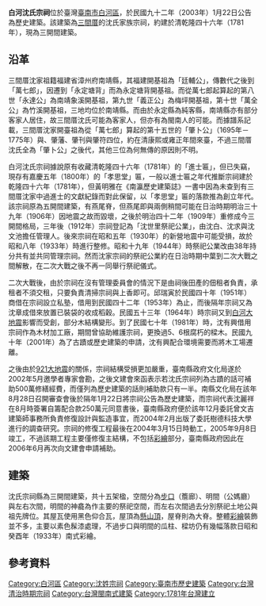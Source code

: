 {{Coord|23.36408|120.4328|display=title}}
{{Tw monument
|name=白河沈氏宗祠
|formername=
|image=白河沈氏宗祠.JPG
|imagename=
|othername=
|formalname=
|level=歷史建築
|class=祠堂
|time={{QIN}}乾隆四十六年（1781年）{{R|文}}
|location={{TWN}}臺南市白河區昇安-{里}-三間厝81號
|open=
|cost=
|website=
}}
'''白河沈氏宗祠'''位於臺灣[[臺南市|臺南市]][[白河區|白河區]]，於民國九十二年（2003年）1月22日公告為歷史建築{{R|文}}。該建築為[[三間厝_(白河區)|三間厝]]的沈氏家族宗祠，約建於清乾隆四十六年（1781年）{{R|文}}，現為三開間建築{{R|黃}}。

== 沿革 ==
三間厝沈家祖籍福建省漳州府南靖縣，其福建開基祖為「廷輔公」，傳數代之後到「萬七郎」，因遷到「永定塘背」而為永定塘背開基祖{{R|黃}}。而從萬七郎起算起的第八世「永達公」為南靖象溪開基祖，第九世「義正公」為梅坪開基祖，第十世「萬全公」為竹溪開基祖，三地均位於南靖縣{{R|黃}}。而由於永定縣為純客縣，南靖縣亦有部分客家人居住，故三間厝沈氏可能為客家人{{R|黃}}，但亦有為閩南人的可能。而據譜系記載，三間厝沈家開臺祖為從「萬七郎」算起的第十五世的「肇卜公」（1695年－1775年）與、肇藩、肇刊與肇符四位，約在清康熙或雍正年間來臺，不過三間厝沈氏全為「肇卜公」之後代，其他三位為何無傳的原因則不明{{R|黃}}。

白河沈氏宗祠據說原有收藏清乾隆四十六年（1781年）的「進士匾」，但已失竊，現存有嘉慶五年（1800年）的「孝思堂」匾，一般以進士匾之年代推斷宗祠建於乾隆四十六年（1781年），但黃明雅在《南瀛歷史建築誌》一書中因為未查到有三間厝沈家中過進士的文獻紀錄而對此保留，以「孝思堂」匾的落款推為創立年代{{R|黃}}。該宗祠原為五開間建築，有燕尾脊，但燕尾即與兩側稍間可能在日治時期明治三十九年（1906年）因地震之故而毀壞，之後於明治四十二年（1909年）重修成今三開間格局，三年後（1912年）宗祠登記為「沈世里祭祀公業」，由沈白、沈求與沈文池擔任管理人{{R|黃}}。後來宗祠在昭和五年（1930年）的新營地震中可能受損，故於昭和八年（1933年）時進行整修{{R|黃}}。昭和十九年（1944年）時祭祀公業改由38年持分共有並共同管理宗祠{{R|黃}}。然而沈家宗祠的祭祀公業約在日治時期中葉到二次大戰之間解散，在二次大戰之後不再一同舉行祭祀儀式{{R|黃}}。

二次大戰後，由於宗祠在沒有管理委員會的情況下是由祠後田產的佃租者負責，承租者不須交租，只要負責清掃宗祠與上香即可{{R|黃}}。邱瑞寅於民國四十年（1951年）商借在宗祠設立私塾，借用到民國四十二年（1953年）為止，而後隔年宗祠又為沈章成借來放置已裝袋的收成稻穀{{R|黃}}。民國五十三年（1964年）時宗祠又到[[1964年白河地震|白河大地震]]影響而受創，部分木結構變形{{R|黃}}。到了民國七十年（1981年）時，沈有興借用宗祠作為木材加工廠，期間曾協助維護宗祠，更換過5、6根腐朽的樑木{{R|黃}}。民國九十年（2001年）為了古蹟或歷史建築的申請，沈有興配合環境需要而將木工場遷離{{R|黃}}。

之後由於[[921大地震|921大地震]]的關係，宗祠結構受損更加嚴重，臺南縣政府文化局遂於2002年5月邀學者專家會勘，之後文建會來函表示若沈氏宗祠列為古蹟的話可補助500萬修繕經費，而僅列為歷史建築的話則補助款只有一半{{R|黃}}。南縣文化局在該年8月28日召開審查會後於隔年1月22日將宗祠公告為歷史建築，而宗祠代表沈麗祥在8月時簽署自籌配合款250萬元同意書後，臺南縣政府便於該年12月委託曾文吉建築師事務所負責修復設計與監造事宜，而2004年2月出版了委託樹德科技大學進行的調查研究{{R|黃}}。宗祠的修復工程最後在2004年3月15日時動工，2005年9月8日竣工，不過該期工程主要僅修復主結構，不包括[[彩畫_(東亞傳統裝飾)|彩繪]]部分，臺南縣政府因此在2006年6月再次向文建會申請補助{{R|黃}}。

== 建築 ==
沈氏宗祠縣為三開間建築，共十五架楹，空間分為[[檐廊|步口]]（簷廊）、明間（公媽廳）與左右次間，明間的神龕為作主要的祭祀空間，而左右次間過去分別祭祀土地公與祖先牌位{{R|黃}}。其屋瓦使用黑色仰合瓦，屋頂為[[悬山顶|懸山頂]]，屋脊則為大脊{{R|黃}}。整體[[彩畫_(東亞傳統裝飾)|彩繪]]裝飾並不多，主要以素色髹漆處理，不過步口與明間的瓜柱、樑坊仍有幾幅落款日昭和癸酉年（1933年）南式彩繪{{R|黃}}。

== 參考資料 ==
{{Reflist|refs=
<ref name="文">{{Cite web |url=https://nchdb.boch.gov.tw/assets/advanceSearch/historicalBuilding/20030122000001 |title=白河沈氏宗祠 |publisher=文化部文化資產局 |accessdate= |archive-date=2019-06-16 |archive-url=https://web.archive.org/web/20190616092057/https://nchdb.boch.gov.tw/assets/advanceSearch/historicalBuilding/20030122000001 |dead-url=no }}</ref>
<ref name="黃">{{Cite book|author=黃明雅 |title=《南瀛歷史建築誌·白河沈氏宗祠》 |publisher=臺南縣政府 |isbn=978-986-00-9689-7 |pages=126－135頁|date=2009年3月}}</ref>
}}

{{臺南市歷史建築}}
[[Category:白河區|Category:白河區]]
[[Category:沈姓宗祠|Category:沈姓宗祠]]
[[Category:臺南市歷史建築|Category:臺南市歷史建築]]
[[Category:台灣清治時期宗祠|Category:台灣清治時期宗祠]]
[[Category:台灣閩南式建築|Category:台灣閩南式建築]]
[[Category:1781年台灣建立|Category:1781年台灣建立]]